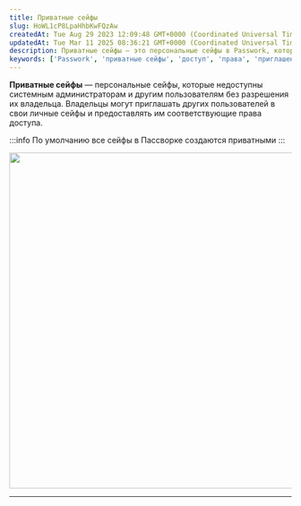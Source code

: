 ```yaml
---
title: Приватные сейфы
slug: HoWL1cP8LpaHhbKwFQzAw
createdAt: Tue Aug 29 2023 12:09:48 GMT+0000 (Coordinated Universal Time)
updatedAt: Tue Mar 11 2025 08:36:21 GMT+0000 (Coordinated Universal Time)
description: Приватные сейфы — это персональные сейфы в Passwork, которые недоступны системным администраторам и другим пользователям без разрешения владельца. Владельцы могут приглашать других пользователей и управлять их доступом.
keywords: ['Passwork', 'приватные сейфы', 'доступ', 'права', 'приглашение', 'безопасность']
---
```


**Приватные сейфы** — персональные сейфы, которые недоступны системным администраторам и другим пользователям без разрешения их владельца. Владельцы могут приглашать других пользователей в свои личные сейфы и предоставлять им соответствующие права доступа.

:::info
По умолчанию все сейфы в Пассворке создаются приватными
:::

<div style={{ textAlign: 'center' }}>
  <img
    src="/img/assets/QKZtfOnnubSbfN3D1EPqb-PDi9ybFLMYFk09-MeY_si-20241014-135839.png"
    width="600"
    style={{ display: 'block', margin: '0 auto' }}
  />
</div>

***
